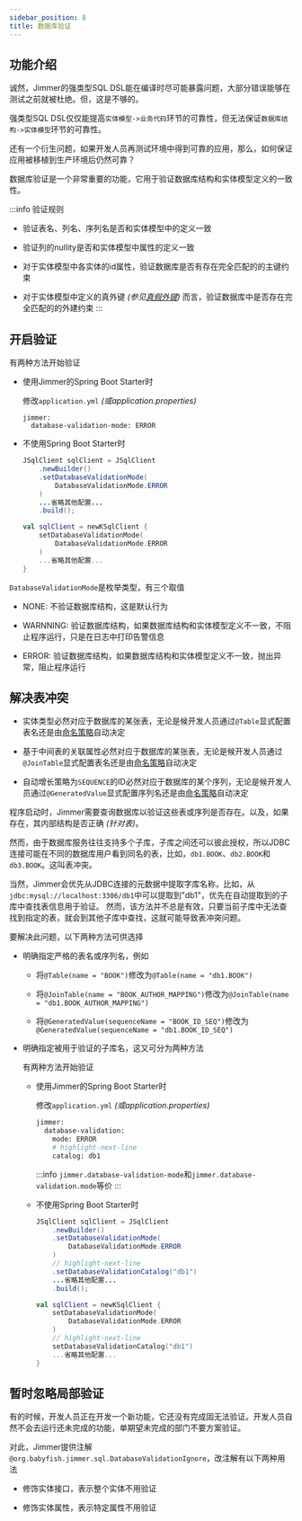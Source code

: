 ```yaml
---
sidebar_position: 8
title: 数据库验证
---
```



## 功能介绍

诚然，Jimmer的强类型SQL DSL能在编译时尽可能暴露问题，大部分错误能够在测试之前就被杜绝。但，这是不够的。

强类型SQL DSL仅仅能提高`实体模型->业务代码`环节的可靠性，但无法保证`数据库结构->实体模型`环节的可靠性。

还有一个衍生问题，如果开发人员再测试环境中得到可靠的应用，那么，如何保证应用被移植到生产环境后仍然可靠？

数据库验证是一个非常重要的功能，它用于验证数据库结构和实体模型定义的一致性。

:::info
验证规则

-   验证表名、列名、序列名是否和实体模型中的定义一致

-   验证列的nullity是否和实体模型中属性的定义一致

-   对于实体模型中各实体的id属性，验证数据库是否有存在完全匹配的的主键约束

-   对于实体模型中定义的真外键 *(参见[真假外键](../mapping/base/foreignkey))* 而言，验证数据库中是否存在完全匹配的的外建约束
:::

## 开启验证

有两种方法开始验证

-   使用Jimmer的Spring Boot Starter时

    修改`application.yml` *(或application.properties)*

    ```
    jimmer:
      database-validation-mode: ERROR
    ```

-   不使用Spring Boot Starter时

    <Tabs groupId="language">
    <TabItem value="java" label="Java">

    ```java
    JSqlClient sqlClient = JSqlClient
        .newBuilder()
        .setDatabaseValidationMode(
            DatabaseValidationMode.ERROR
        )
        ...省略其他配置...
        .build();
    ```

    </TabItem>
    <TabItem value="kotlin" label="Kotlin">

    ```kotlin
    val sqlClient = newKSqlClient {
        setDatabaseValidationMode(
            DatabaseValidationMode.ERROR
        )
        ...省略其他配置...
    }
    ```

    </TabItem>
    </Tabs>

`DatabaseValidationMode`是枚举类型，有三个取值

-   NONE: 不验证数据库结构，这是默认行为

-   WARNNING: 验证数据库结构，如果数据库结构和实体模型定义不一致，不阻止程序运行，只是在日志中打印告警信息

-   ERROR: 验证数据库结构，如果数据库结构和实体模型定义不一致，抛出异常，阻止程序运行

## 解决表冲突

-   实体类型必然对应于数据库的某张表，无论是候开发人员通过`@Table`显式配置表名还是由[命名策略](../mapping/base/naming-strategy)自动决定

-   基于中间表的关联属性必然对应于数据库的某张表，无论是候开发人员通过`@JoinTable`显式配置表名还是由[命名策略](../mapping/base/naming-strategy)自动决定

-   自动增长策略为`SEQUENCE`的ID必然对应于数据库的某个序列，无论是候开发人员通过`@GeneratedValue`显式配置序列名还是由[命名策略](../mapping/base/naming-strategy)自动决定

程序启动时，Jimmer需要查询数据库以验证这些表或序列是否存在。以及，如果存在，其内部结构是否正确 *(针对表)*。

然而，由于数据库服务往往支持多个子库，子库之间还可以彼此授权，所以JDBC连接可能在不同的数据库用户看到同名的表，比如，`db1.BOOK`、`db2.BOOK`和`db3.BOOK`。这叫表冲突。

当然，Jimmer会优先从JDBC连接的元数据中提取字库名称，比如，从`jdbc:mysql://localhost:3306/db1`中可以提取到"db1"，优先在自动提取到的子库中查找表信息用于验证。
然而，该方法并不总是有效，只要当前子库中无法查找到指定的表，就会到其他子库中查找，这就可能导致表冲突问题。

要解决此问题，以下两种方法可供选择

-   明确指定严格的表名或序列名，例如

    -   将`@Table(name = "BOOK")`修改为`@Table(name = "db1.BOOK")`

    -   将`@JoinTable(name = "BOOK_AUTHOR_MAPPING")`修改为`@JoinTable(name = "db1.BOOK_AUTHOR_MAPPING")`

    -   将`@GeneratedValue(sequenceName = "BOOK_ID_SEQ")`修改为`@GeneratedValue(sequenceName = "db1.BOOK_ID_SEQ")`

-   明确指定被用于验证的子库名，这又可分为两种方法

    有两种方法开始验证

    -   使用Jimmer的Spring Boot Starter时

        修改`application.yml` *(或application.properties)*

        ```sh
        jimmer:
          database-validation: 
            mode: ERROR
            # highlight-next-line
            catalog: db1
        ```
        :::info
        `jimmer.database-validation-mode`和`jimmer.database-validation.mode`等价
        :::

    -   不使用Spring Boot Starter时

        <Tabs groupId="language">
        <TabItem value="java" label="Java">

        ```java
        JSqlClient sqlClient = JSqlClient
            .newBuilder()
            .setDatabaseValidationMode(
                DatabaseValidationMode.ERROR
            )
            // highlight-next-line
            .setDatabaseValidationCatalog("db1")
            ...省略其他配置...
            .build();
        ```

        </TabItem>
        <TabItem value="kotlin" label="Kotlin">

        ```kotlin
        val sqlClient = newKSqlClient {
            setDatabaseValidationMode(
                DatabaseValidationMode.ERROR
            )
            // highlight-next-line
            setDatabaseValidationCatalog("db1")
            ...省略其他配置...
        }
        ```

        </TabItem>
        </Tabs>

## 暂时忽略局部验证

有的时候，开发人员正在开发一个新功能，它还没有完成固无法验证。开发人员自然不会去运行还未完成的功能，单期望未完成的部门不要方案验证。

对此，Jimmer提供注解`@org.babyfish.jimmer.sql.DatabaseValidationIgnore`，改注解有以下两种用法

-   修饰实体接口，表示整个实体不用验证

-   修饰实体属性，表示特定属性不用验证